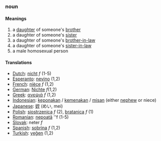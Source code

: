 ===noun===
====Meanings====
#a [[daughter]] of someone's [[brother]]
#a daughter of someone's [[sister]]
#a daughter of someone's [[brother-in-law]]
#a daughter of someone's [[sister-in-law]]
#a male homosexual person

====Translations====
*[[Dutch]]: [[nicht]] ''f'' (1-5)
*[[Esperanto]]: [[nevino]] (1,2)
*[[French]]: [[nièce]] ''f'' (1,2)
*[[German]]: [[Nichte]] ''f''(1,2)
*[[Greek]]: [[ανεψιά]] ''f'' (1,2)
*[[Indonesian]]: [[keponakan]] / [[kemenakan]] / [[misan]] (either [[nephew]] or niece)
*[[Japanese]]: [[姪]] (めい, mei)
*[[Polish]]: [[siostrzenica]] ''f'' (2), [[bratanica]] ''f'' (1)
*[[Romanian]]: [[nepoată]] ''f (1-5)
*[[Slovak]]: neter  ''f''
*[[Spanish]]: [[sobrina]] ''f'' (1,2)
*[[Turkish]]: [[yeğen]] (1,2)